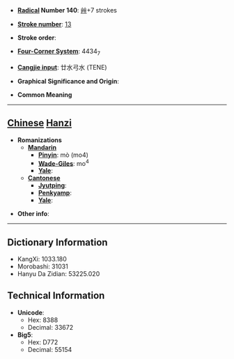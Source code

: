* '''[[Wiktionary:Chinese radical index| Radical]] Number 140''': [[Wiktionary:Chinese radical index 艸|艸]]+7 strokes

* '''[[Wiktionary:Chinese total strokes index|Stroke number]]''': [[Wiktionary:Chinese total strokes index 13|13]]

* '''Stroke order''': 

* '''[[Wiktionary:Chinese four corner index|Four-Corner System]]''': 4434<sub>7</sub>

* '''[[Wiktionary:Chinese Cangjie index|Cangjie input]]''': 廿水弓水 (TENE)

* '''Graphical Significance and Origin''': 

* '''Common Meaning'''

----

== [[Chinese]] [[Hanzi]] ==

* '''Romanizations'''
** '''[[Mandarin]]'''
*** '''[[Pinyin]]''': mò (mo4)
*** '''[[Wade-Giles]]''': mo<sup>4</sup>
*** '''[[Yale]]''': 
** '''[[Cantonese]]'''
*** '''[[Jyutping]]''':
*** '''[[Penkyamp]]''': 
*** '''[[Yale]]''': 

* '''Other info''': 

----

== Dictionary Information ==

* KangXi: 1033.180
* Morobashi: 31031
* Hanyu Da Zidian: 53225.020

== Technical Information ==

* '''Unicode''':
** Hex: 8388
** Decimal: 33672
* '''Big5''':
** Hex: D772
** Decimal: 55154
